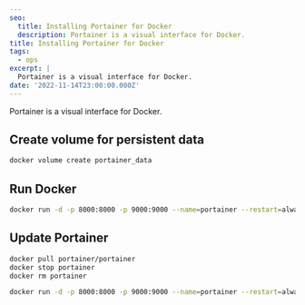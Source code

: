 ```yaml
---
seo:
  title: Installing Portainer for Docker
  description: Portainer is a visual interface for Docker.
title: Installing Portainer for Docker
tags:
  - ops
excerpt: |
  Portainer is a visual interface for Docker.
date: '2022-11-14T23:00:00.000Z'
---
```


Portainer is a visual interface for Docker.

## Create volume for persistent data

```bash
docker volume create portainer_data
```

## Run Docker

```bash
docker run -d -p 8000:8000 -p 9000:9000 --name=portainer --restart=always -v /var/run/docker.sock:/var/run/docker.sock -v portainer_data:/data portainer/portainer-ce
```

## Update Portainer

```bash
docker pull portainer/portainer
docker stop portainer
docker rm portainer

docker run -d -p 8000:8000 -p 9000:9000 --name=portainer --restart=always -v /var/run/docker.sock:/var/run/docker.sock -v portainer_data:/data portainer/portainer-ce
```
